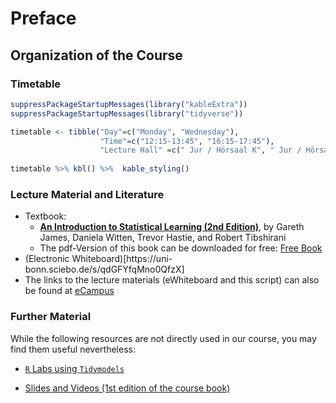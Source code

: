 # Preface {-}

## Organization of the Course {-} 

### Timetable {-}

```r
suppressPackageStartupMessages(library("kableExtra"))
suppressPackageStartupMessages(library("tidyverse"))

timetable <- tibble("Day"=c("Monday", "Wednesday"),
                    "Time"=c("12:15-13:45", "16:15-17:45"),
                    "Lecture Hall" =c("	Jur / Hörsaal K", "	Jur / Hörsaal K"))
           
timetable %>% kbl() %>%  kable_styling()
```




### Lecture Material and Literature {-}


* Textbook: 
  * [**An Introduction to Statistical Learning (2nd Edition)**](https://www.statlearning.com/), by Gareth James, Daniela Witten, Trevor Hastie, and Robert Tibshirani
  * The pdf-Version of this book can be downloaded for free: [Free Book](https://hastie.su.domains/ISLR2/ISLRv2_website.pdf)  
* (Electronic Whiteboard)[https://uni-bonn.sciebo.de/s/qdGFYfqMno0QfzX]
* The links to the lecture materials (eWhiteboard and this script) can also be found at [eCampus](https://ecampus.uni-bonn.de/goto_ecampus_crs_2700628.html)


### Further Material

While the following resources are not directly used in our course, you may find them useful nevertheless: 

* [`R` Labs using `Tidymodels`](https://emilhvitfeldt.github.io/ISLR-tidymodels-labs/index.html)

* [Slides and Videos (1st edition of the course book)](https://www.dataschool.io/15-hours-of-expert-machine-learning-videos/)



